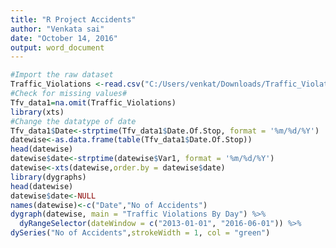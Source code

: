 ---
title: "R Project Accidents"
author: "Venkata sai"
date: "October 14, 2016"
output: word_document
---



```{r}
#Import the raw dataset
Traffic_Violations <-read.csv("C:/Users/venkat/Downloads/Traffic_Violations.csv")
#Check for missing values#
Tfv_data1=na.omit(Traffic_Violations)
library(xts)
#Change the datatype of date
Tfv_data1$Date<-strptime(Tfv_data1$Date.Of.Stop, format = '%m/%d/%Y')
datewise<-as.data.frame(table(Tfv_data1$Date.Of.Stop))
head(datewise)
datewise$date<-strptime(datewise$Var1, format = '%m/%d/%Y')
datewise<-xts(datewise,order.by = datewise$date)
library(dygraphs)
head(datewise)
datewise$date<-NULL
names(datewise)<-c("Date","No of Accidents")
dygraph(datewise, main = "Traffic Violations By Day") %>% 
  dyRangeSelector(dateWindow = c("2013-01-01", "2016-06-01")) %>%
dySeries("No of Accidents",strokeWidth = 1, col = "green")
```

